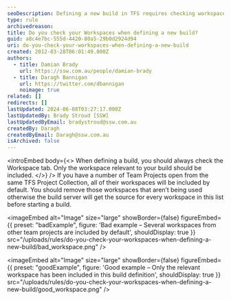 ```yaml
---
seoDescription: Defining a new build in TFS requires checking workspaces to ensure only relevant files are included.
type: rule
archivedreason:
title: Do you check your Workspaces when defining a new build?
guid: a8c4e7bc-555d-4420-80a5-29b0d2924d94
uri: do-you-check-your-workspaces-when-defining-a-new-build
created: 2012-03-28T06:01:49.000Z
authors:
  - title: Damian Brady
    url: https://ssw.com.au/people/damian-brady
  - title: Daragh Bannigan
    url: https://twitter.com/dbannigan
    noimage: true
related: []
redirects: []
lastUpdated: 2024-06-08T03:27:17.000Z
lastUpdatedBy: Brady Stroud [SSW]
lastUpdatedByEmail: bradystroud@ssw.com.au
createdBy: Daragh
createdByEmail: Daragh@ssw.com.au
isArchived: false
---
```


<introEmbed
  body={<>
When defining a build, you should always check the Workspace tab. Only the workspace relevant to your build should be included.
  </>}
/>
If you have a number of Team Projects open from the same TFS Project Collection, all of their workspaces will be included by default. You should remove those workspaces that aren’t being used otherwise the build server will get the source for every workspace in this list before starting a build.

<imageEmbed
  alt="Image"
  size="large"
  showBorder={false}
  figureEmbed={{
    preset: "badExample",
    figure: 'Bad example – Several workspaces from other team projects are included by default',
    shouldDisplay: true
  }}
  src="/uploads/rules/do-you-check-your-workspaces-when-defining-a-new-build/bad_workspace.png"
/>

<imageEmbed
  alt="Image"
  size="large"
  showBorder={false}
  figureEmbed={{
    preset: "goodExample",
    figure: 'Good example – Only the relevant workspace has been included in this build definition',
    shouldDisplay: true
  }}
  src="/uploads/rules/do-you-check-your-workspaces-when-defining-a-new-build/good_workspace.png"
/>

